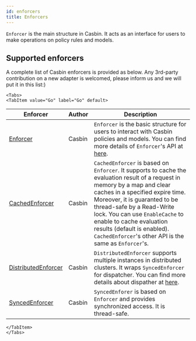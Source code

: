 ```yaml
---
id: enforcers
title: Enforcers
---
```



`Enforcer` is the main structure in Casbin. It acts as an interface for users to make operations on policy rules and models.

## Supported enforcers
A complete list of Casbin enforcers is provided as below. Any 3rd-party contribution on a new adapter is welcomed, please inform us and we will put it in this list:)

```mdx-code-block
<Tabs>
<TabItem value="Go" label="Go" default>
```

Enforcer | Author | Description
----|------|------
[Enforcer](https://github.com/casbin/casbin/blob/master/enforcer.go)  | Casbin | `Enforcer` is the basic structure for users to interact with Casbin policies and models. You can find more details of `Enforcer`'s API at [here](/docs/management-api).
[CachedEnforcer](https://github.com/casbin/casbin/blob/master/enforcer_cached.go) | Casbin | `CachedEnforcer` is based on `Enforcer`. It supports to cache the evaluation result of a request in memory by a map and clear caches in a specified expire time. Moreover, it is guaranted to be thread-safe by a Read-Write lock. You can use `EnableCache` to enable to cache evaluation results (default is enabled). `CachedEnforcer`'s other API is the same as `Enforcer`'s.
[DistributedEnforcer](https://github.com/casbin/casbin/blob/master/enforcer_distributed.go) | Casbin | `DistributedEnforcer` supports multiple instances in distributed clusters. It wraps `SyncedEnforcer` for dispatcher. You can find more details about dispather at [here](/docs/dispatchers#distributedenforcer).
[SyncedEnforcer](https://github.com/casbin/casbin/blob/master/enforcer_synced.go) | Casbin | `SyncedEnforer` is based on `Enforcer` and provides synchronized access. It is thread-safe.

```mdx-code-block
</TabItem>
</Tabs>
```
